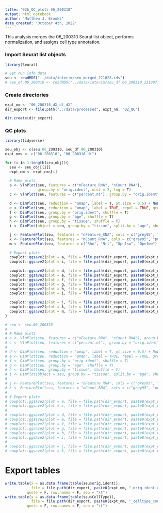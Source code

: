 ```yaml
---
title: "02b_QC_plots 06_200310"
output: html_notebook
author: "Matthew J. Brooks"
date_created: "October 4th, 2022"
---
```



This analysis merges the 06_200310 Seurat list object, performs normalization, and assigns cell type annotation.

### Import Seurat list objects 
```r
library(Seurat)

# Get run info data
seu <- readRDS("../data/interim/seu_merged_221028.rds")
# seu_df.06_200310 <- readRDS("../data/interim/seu_df.06_200310_221007.rds")

```


### Create directories
```r

expt_nm <- "06_200310_dX_df_dX"
dir_export <- file.path("../data/processed", expt_nm, "02_QC")

dir.create(dir_export)

```



### QC plots
```r
library(tidyverse)

seu_obj <- c(seu.06_200310, seu_df.06_200310)
expt_nms <- c("06_200310", "06_200310_df")

for (i in 1:length(seu_obj)){
  seu <- seu_obj[[i]]
  expt_nm <- expt_nms[i]
  
  # Make plots
  a <- VlnPlot(seu, features = c("nFeature_RNA", "nCount_RNA"),
               group.by = "orig.ident", ncol = 2, log = T)
  c <- VlnPlot(seu, features = c("percent.mt"), group.by = "orig.ident", ncol = 1)
  
  d <- DimPlot(seu, reduction = "umap", label = T, pt.size = 0.5) + NoLegend()
  e <- DimPlot(seu, reduction = "umap", label = TRUE, repel = TRUE, group.by = 'CellType')
  f <- DimPlot(seu, group.by = "orig.ident", shuffle = T)
  g <- DimPlot(seu, group.by = "age", shuffle = T)
  h <- DimPlot(seu, group.by = "tissue", shuffle = T)
  i <- DimPlot(object = seu, group.by = "tissue", split.by = "age", shuffle = T)

  j <- FeaturePlot(seu, features = "nFeature_RNA", cols = c("grey95", "purple4"), max.cutoff = 3000)
  k <- FeaturePlot(seu, features = "nCount_RNA", cols = c("grey95", "purple4"), max.cutoff = 10000)
  m <- FeaturePlot(seu, features = c("Rho", "Nrl", "Opn1sw", "Opn1mw"), min.cutoff = 0)
  
  # Export plots
  cowplot::ggsave2(plot = a, file = file.path(dir_export, paste0(expt_nm, "_Viol_feat-count_log.png")), width = 16, height = 8)
  cowplot::ggsave2(plot = c, file = file.path(dir_export, paste0(expt_nm, "_Viol_percent.mt.png")), width = 8, height = 8)
  
  cowplot::ggsave2(plot = d, file = file.path(dir_export, paste0(expt_nm, "_Dim_cluster.png")), width = 12, height = 12)
  cowplot::ggsave2(plot = e, file = file.path(dir_export, paste0(expt_nm, "_Dim_CellType.png")), width = 16, height = 12)
  cowplot::ggsave2(plot = f, file = file.path(dir_export, paste0(expt_nm, "_Dim_origIdent.png")), width = 16, height = 12)
  cowplot::ggsave2(plot = g, file = file.path(dir_export, paste0(expt_nm, "_Dim_age.png")), width = 16, height = 12)
  cowplot::ggsave2(plot = h, file = file.path(dir_export, paste0(expt_nm, "_Dim_tissue.png")), width = 16, height = 12)
  cowplot::ggsave2(plot = i, file = file.path(dir_export, paste0(expt_nm, "_Dim_indi_age.png")), width = 48, height = 12)
  
  cowplot::ggsave2(plot = j, file = file.path(dir_export, paste0(expt_nm, "_Feat_nFeat.png")), width = 16, height = 12)
  cowplot::ggsave2(plot = k, file = file.path(dir_export, paste0(expt_nm, "_Feat_nCount.png")), width = 16, height = 12)
  cowplot::ggsave2(plot = m, file = file.path(dir_export, paste0(expt_nm, "_Feat_RodCone.png")), width = 16, height = 12)
}

# seu <- seu.06_200310
# 
# # Make plots
# a <- VlnPlot(seu, features = c("nFeature_RNA", "nCount_RNA"), group.by = "orig.ident", ncol = 2, log = T)
# c <- VlnPlot(seu, features = c("percent.mt"), group.by = "orig.ident", ncol = 1)
# 
# d <- DimPlot(seu, reduction = "umap", label = T, pt.size = 0.5) + NoLegend()
# e <- DimPlot(seu, reduction = "umap", label = TRUE, repel = TRUE, group.by = 'CellType')        
# f <- DimPlot(seu, group.by = "orig.ident", shuffle = T)
# g <- DimPlot(seu, group.by = "age", shuffle = T)
# h <- DimPlot(seu, group.by = "tissue", shuffle = T)
# i <- DimPlot(object = seu, group.by = "tissue", split.by = "age", shuffle = T)
# 
# j <- FeaturePlot(seu, features = "nFeature_RNA", cols = c("grey95", "purple4"), max.cutoff = 3000)
# k <- FeaturePlot(seu, features = "nCount_RNA", cols = c("grey95", "purple4"), max.cutoff = 10000)
# 
# # Export plots
# cowplot::ggsave2(plot = a, file = file.path(dir_export, paste0(expt_nm, "_Viol_feat-count_log.png")), width = 16, height = 8)
# cowplot::ggsave2(plot = c, file = file.path(dir_export, paste0(expt_nm, "_Viol_percent.mt.png")), width = 8, height = 8)
# 
# cowplot::ggsave2(plot = d, file = file.path(dir_export, paste0(expt_nm, "_Dim_cluster.png")), width = 12, height = 12)
# cowplot::ggsave2(plot = e, file = file.path(dir_export, paste0(expt_nm, "_Dim_CellType.png")), width = 16, height = 12)
# cowplot::ggsave2(plot = f, file = file.path(dir_export, paste0(expt_nm, "_Dim_origIdent.png")), width = 16, height = 12)
# cowplot::ggsave2(plot = g, file = file.path(dir_export, paste0(expt_nm, "_Dim_age.png")), width = 16, height = 12)
# cowplot::ggsave2(plot = h, file = file.path(dir_export, paste0(expt_nm, "_Dim_tissue.png")), width = 16, height = 12)
# cowplot::ggsave2(plot = i, file = file.path(dir_export, paste0(expt_nm, "_Dim_indi_age.png")), width = 48, height = 12)
# 
# cowplot::ggsave2(plot = j, file = file.path(dir_export, paste0(expt_nm, "_Feat_nFeat.png")), width = 16, height = 12)
# cowplot::ggsave2(plot = k, file = file.path(dir_export, paste0(expt_nm, "_Feat_nCount.png")), width = 16, height = 12)


```


# Export tables
```r

write.table(x = as.data.frame(table(seu$orig.ident)), 
            file = file.path(dir_export, paste0(expt_nm, "_orig.ident_count.tsv")),
          quote = F, row.names = F, sep = "\t")
write.table(x = as.data.frame(table(seu$CellType)), 
            file = file.path(dir_export, paste0(expt_nm, "_celltype_count.tsv")),
          quote = F, row.names = F, sep = "\t")
```




